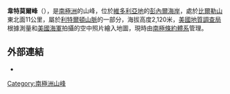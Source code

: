 {{coord|71|28|S|167|35|E|display=title}}

'''韋特莫爾峰'''（{{lang-en|Wetmore Peak}}），是[[南極洲|南極洲]]的山峰，位於[[維多利亞地|維多利亞地]]的[[彭內爾海岸|彭內爾海岸]]，處於[[比爾勒山|比爾勒山]]東北面11公里，屬於[[利特爾頓山脈|利特爾頓山脈]]的一部分，海拔高度2,120米，[[美國地質調查局|美國地質調查局]]根據測量和[[美國海軍|美國海軍]]拍攝的空中照片繪入地圖，現時由[[南極條約體系|南極條約體系]]管理。

==外部連結==
* {{usgs-gazetteer}}

{{Antarctica-geo-stub}}
[[Category:南極洲山峰|Category:南極洲山峰]]